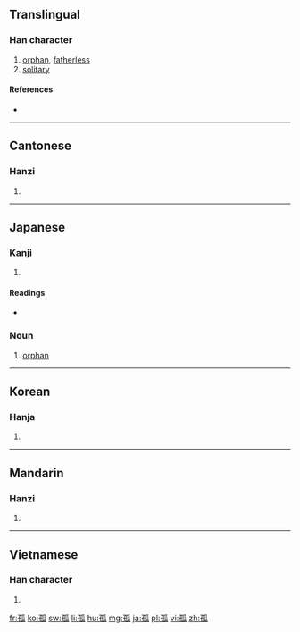 ==Translingual==

===Han character===
{{Han char|rn=39|rad=子|as=05|sn=8|four=1243<sub>0</sub>|canj=弓木竹女人 (NDHVO)}}

# [[orphan]], [[fatherless]]
# [[solitary]]

====References====
* {{Han ref|kx=0279.080|dkj=06966|dj=0547.060|hdz=21014.010|uh=5B64|ud=23396|bh=A974|bd=43380}}

----

==Cantonese==

===Hanzi===
{{yue-hanzi|jyut=|y=gu1}}

# {{defn|lang=yue|sort=子05}}

----

==Japanese==

===Kanji===
{{ja-kanji|grade=c|rs=子05}}

# {{defn|lang=ja|sort=子05}}

====Readings====
* {{ja-readings|on=[[こ]] (ko)|kun=[[みなしご]] (minashigo), [[ひとり]] (hitori)}}

===Noun===
{{ja-noun|k|hira=みなしご|rom=minashigo}}

# [[orphan]]

----

==Korean==

===Hanja===
{{ko-hanja|hangeul=고|rv=go|mr=ko}}

# {{defn|lang=ko|sort=子05}}

----

==Mandarin==

===Hanzi===
{{cmn-hanzi|pin=[[gū]] ([[gu1]])|wg=ku<sup>1</sup>}}

# {{defn|lang=cmn|sort=子05}}

----

==Vietnamese==

===Han character===
{{vi-hantu|[[cô]], [[co]], [[còi]], [[côi]], [[go]], [[gò]]|rs=子05}}

# {{defn|lang=vi|sort=子05}}

[[fr:孤]]
[[ko:孤]]
[[sw:孤]]
[[li:孤]]
[[hu:孤]]
[[mg:孤]]
[[ja:孤]]
[[pl:孤]]
[[vi:孤]]
[[zh:孤]]